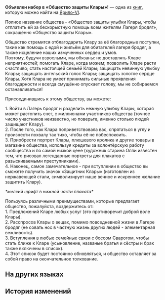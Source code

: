 {{Книга Инфобокс
|id           = 120
|Название     = Объявлен набор в «Общество защиты Клары»!
|Изображение  = Item Jarilo-VI Readable 2.png
|Мир          = Ярило-VI
|Томов        = 1
|Автор        = <!--нужно добавить-->
|Описание     = Объявление о работе, преисполненное энтузиазма. Вступайте в Общество, и вы сможете защитить Клару.
|Том1         = {{tx}}
|Источник1    = {{tx|Отсутствует источник}}
|Персонажи    = 
|Фракции      = 
}}
'''Объявлен набор в «Общество защиты Клары»!''' — одна из [[Книги|книг]], которую можно найти на [[Ярило-VI]].
<!--
==Получение==
<gallery>
Книга НАЗВАНИЕ.png|НАЗВАНИЕ
Локация НАЗВАНИЕ.png|Расположение на карте. Ближайший пространственный якорь «[[НАЗВАНИЕ]]»
</gallery>
-->
<div align="center">{{Размер|36|«Общество защиты Клары» объявляет набор!}}

{{Размер|32|Защита, защита, защита и ещё раз защита!}}</div>

{{Размер|32|Что такое «Общество защиты Клары»?}}

Полное название общества - «Общество защиты улыбки Клары, чтобы отплатить ей за бескорыстную помощь всем жителям Лагеря бродяг», сокращённо «Общество защиты Клары».

{{Размер|32|Какова миссия этого общества?}}

Общество стремится отблагодарить Клару за её благородные поступки, такие как помощь с едой и жильём для обитателей лагеря бродяг, а также исцеление наших измученных сердец и умов.<br />
Поэтому, будучи взрослыми, мы обязаны: не доставлять Кларе неприятностей; помогать Кларе, когда можем; позволить Кларе расти счастливо; стать настоящей семьёй Клары; защищать невинную улыбку Клары; защищать ангельский голос Клары; защищать золотое сердце Клары. Хотя Клара не умеет принимать сильные проявления благодарности и всегда смущённо опускает голову, мы не собираемся останавливаться!

{{Размер|32|Что можно получить от вступления в это общество?}}

Присоединившись к этому обществу, вы можете:

1. Войти в Лагерь бродяг и разделить нежную улыбку Клары, которая может растопить снег, с миллионами участников общества (точное число участников неизвестно, но поверьте, именно столько людей защищают Клару).<br />
2. После того, как Клара поприветствовала вас, спрятаться в углу и произнести похвалу так тихо, чтобы её не побеспокоить.<br />
3. Приобрести портрет Клары, плюшевого кролика и другие товары в магазине общества, используя кредиты за волонтёрскую работу сообщества и по самой низкой цене (художник старина Олли известен тем, что рисовал легендарные портреты для плакатов с разыскиваемыми преступниками).<br />
4. Наконец, самое замечательное - при вступлении в общество вы сможете получить значок «Защитник Клары» (изготовлен из нержавеющей стали, символизирует наше вечное и искреннее желание защитить Клару).

{{Размер|32|Пусть у жителей Надмирья будет своя Верховная хранительница! У нас в Подземье есть новое солнце и «Защитники», которые любят её и верны ей!}}

''*мелкий шрифт в нижней части плаката*''

Пользуясь различными преимуществами, которые предлагает общество, пожалуйста, воздержитесь от:<br />
1. Предложений Кларе любых услуг (это противоречит доброй воле Клары).<br />
2. Расспросов Клары о вещах, помимо повседневной жизни в Лагере бродяг (не совать нос в частную жизнь других людей - элементарная вежливость).<br />
3. Вступления в любые семейные связи с боссом Сварогом, чтобы стать ближе к Кларе (усыновление, названые братья и сёстры и брак также включены в список).<br />
4. Этот список будет постоянно обновляться, и общество оставляет за собой право на окончательное толкование.

==На других языках==
{{На других языках
|en   = ''Clara Protection Society Is Seeking New Members!''
|zhs  = 《「克拉拉保护协会」成员火热募集中》
|zht  = 《「克拉拉保護協會」成員火熱募集中》
|ja   = 『クラーラ守護会のメンバー絶賛募集中』
|ko   = ≪「클라라 보호 협회」 멤버 절찬 모집 중≫
|es   = ¡El Club de Protección de Clara busca nuevos miembros!
|fr   = ''La société de protection de Clara recherche de nouveaux membres&nbsp;!''
|ru   = Объявлен набор в «Общество защиты Клары»!
|th   = "สมาคมพิทักษ์ Clara กำลังรับสมัครสมาชิก"
|vi   = Ráo Riết Chiêu Mộ Thành Viên "Hiệp Hội Bảo Vệ Clara"
|de   = „Die Clara-Schutzgemeinschaft sucht neue Mitglieder!“
|id   = "'Asosiasi Perlindungan Clara' Mencari Anggota Baru!"
|pt   = "Sociedade de Proteção da Clara em Busca de Novos Membros!"
}}

==История изменений==
{{История изменений|2.7}}